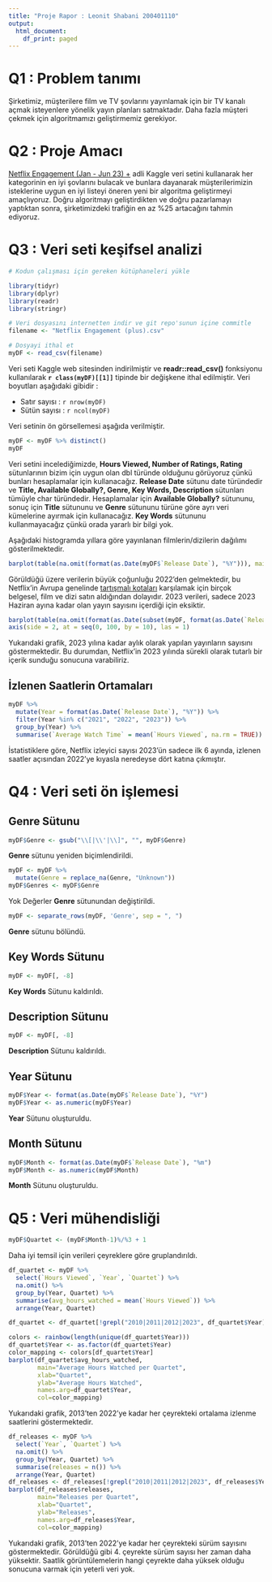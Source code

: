 ```yaml
---
title: "Proje Rapor : Leonit Shabani 200401110"
output:
  html_document:
    df_print: paged
---
```


# Q1 : Problem tanımı

Şirketimiz, müşterilere film ve TV şovlarını yayınlamak için bir TV kanalı açmak isteyenlere yönelik yayın planları satmaktadır. Daha fazla müşteri çekmek için algoritmamızı geliştirmemiz gerekiyor.

# Q2 : Proje Amacı

[Netflix Engagement (Jan - Jun 23) +](https://www.kaggle.com/datasets/vassyesboy/netflix-engagement-jan-jun-23) adli Kaggle veri setini kullanarak her kategorinin en iyi şovlarını bulacak ve bunlara dayanarak müşterilerimizin isteklerine uygun en iyi listeyi öneren yeni bir algoritma geliştirmeyi amaçlıyoruz. Doğru algoritmayı geliştirdikten ve doğru pazarlamayı yaptıktan sonra, şirketimizdeki trafiğin en az %25 artacağını tahmin ediyoruz.

# Q3 : Veri seti keşifsel analizi

```r
# Kodun çalışması için gereken kütüphaneleri yükle

library(tidyr)
library(dplyr)
library(readr)
library(stringr)

# Veri dosyasını internetten indir ve git repo'sunun içine commitle
filename <- "Netflix Engagement (plus).csv"

# Dosyayi ithal et
myDF <- read_csv(filename)
```
Veri seti Kaggle web sitesinden indirilmiştir ve **readr::read_csv()** fonksiyonu kullanılarak **`r class(myDF)[[1]]`** tipinde bir değişkene ithal edilmiştir. Veri boyutları aşağıdaki gibidir :

- Satır sayısı : `r nrow(myDF)`
- Sütün sayısı : `r ncol(myDF)`

Veri setinin ön görsellemesi aşağıda verilmiştir.

```r
myDF <- myDF %>% distinct()
myDF
```

Veri setini incelediğimizde, **Hours Viewed, Number of Ratings, Rating** sütunlarının bizim için uygun olan dbl türünde olduğunu görüyoruz çünkü bunları hesaplamalar için kullanacağız. **Release Date** sütunu date türündedir ve **Title, Available Globally?, Genre, Key Words, Description** sütunları tümüyle char türündedir. Hesaplamalar için **Available Globally?** sütununu, sonuç için **Title** sütununu ve **Genre** sütununu türüne göre ayrı veri kümelerine ayırmak için kullanacağız. **Key Words** sütununu kullanmayacağız çünkü orada yararlı bir bilgi yok.

Aşağıdaki histogramda yıllara göre yayınlanan filmlerin/dizilerin dağılımı gösterilmektedir.
```r
barplot(table(na.omit(format(as.Date(myDF$`Release Date`), "%Y"))), main = "Number of Releases by Year", xlab = "Year", ylab = "Number of Releases", col = "blue")
```

Görüldüğü üzere verilerin büyük çoğunluğu 2022’den gelmektedir, bu Netflix’in Avrupa genelinde [tartışmalı kotaları](https://www.theparliamentmagazine.eu/news/article/eu-quotas-for-netflix-widely-criticised#:~:text=On%2Ddemand%20digital%20services%20like,should%20be%20made%20in%20Europe.&text=The%20European%20Commission%20has%20also,be%20given%20%22good%20visibility%22.) karşılamak için birçok belgesel, film ve dizi satın aldığından dolayıdır. 2023 verileri, sadece 2023 Haziran ayına kadar olan yayın sayısını içerdiği için eksiktir.

```r
barplot(table(na.omit(format(as.Date(subset(myDF, format(as.Date(`Release Date`), "%Y") == "2023")$`Release Date`), "%m"))), main = "2023 Statistics - Number of Releases by Month so far", xlab = "Month", ylab = "Number of Releases", col = "blue", ylim = c(0, 100), axes = FALSE)
axis(side = 2, at = seq(0, 100, by = 10), las = 1)
```

Yukarıdaki grafik, 2023 yılına kadar aylık olarak yapılan yayınların sayısını göstermektedir. Bu durumdan, Netflix'in 2023 yılında sürekli olarak tutarlı bir içerik sunduğu sonucuna varabiliriz.

## İzlenen Saatlerin Ortamaları
```r
myDF %>%
  mutate(Year = format(as.Date(`Release Date`), "%Y")) %>%
  filter(Year %in% c("2021", "2022", "2023")) %>%
  group_by(Year) %>%
  summarise(`Average Watch Time` = mean(`Hours Viewed`, na.rm = TRUE))
```

İstatistiklere göre, Netflix izleyici sayısı 2023'ün sadece ilk 6 ayında, izlenen saatler açısından 2022'ye kıyasla neredeyse dört katına çıkmıştır.

# Q4 : Veri seti ön işlemesi

## Genre Sütunu
```r
myDF$Genre <- gsub("\\[|\\'|\\]", "", myDF$Genre)
```
**Genre** sütunu yeniden biçimlendirildi.
```r
myDF <- myDF %>%
  mutate(Genre = replace_na(Genre, "Unknown"))
myDF$Genres <- myDF$Genre
```
Yok Değerler **Genre** sütunundan değiştirildi.
```r
myDF <- separate_rows(myDF, 'Genre', sep = ", ")
```
**Genre** sütunu bölündü.

## Key Words Sütunu
```r
myDF <- myDF[, -8]
```
**Key Words** Sütunu kaldırıldı.

## Description Sütunu
```r
myDF <- myDF[, -8]
```
**Description** Sütunu kaldırıldı.

## Year Sütunu
```r
myDF$Year <- format(as.Date(myDF$`Release Date`), "%Y")
myDF$Year <- as.numeric(myDF$Year)
```
**Year** Sütunu oluşturuldu.

## Month Sütunu
```r
myDF$Month <- format(as.Date(myDF$`Release Date`), "%m")
myDF$Month <- as.numeric(myDF$Month)
```
**Month** Sütunu oluşturuldu.

# Q5 : Veri mühendisliği 

```r
myDF$Quartet <- (myDF$Month-1)%/%3 + 1
```
Daha iyi temsil için verileri çeyreklere göre gruplandırıldı.

```r
df_quartet <- myDF %>%
  select(`Hours Viewed`, `Year`, `Quartet`) %>%
  na.omit() %>%
  group_by(Year, Quartet) %>%
  summarise(avg_hours_watched = mean(`Hours Viewed`)) %>%
  arrange(Year, Quartet)

df_quartet <- df_quartet[!grepl("2010|2011|2012|2023", df_quartet$Year), ]

colors <- rainbow(length(unique(df_quartet$Year)))
df_quartet$Year <- as.factor(df_quartet$Year)
color_mapping <- colors[df_quartet$Year]
barplot(df_quartet$avg_hours_watched, 
        main="Average Hours Watched per Quartet", 
        xlab="Quartet", 
        ylab="Average Hours Watched",
        names.arg=df_quartet$Year,
        col=color_mapping)
```

Yukarıdaki grafik, 2013'ten 2022'ye kadar her çeyrekteki ortalama izlenme saatlerini göstermektedir.

```r
df_releases <- myDF %>%
  select(`Year`, `Quartet`) %>%
  na.omit() %>%
  group_by(Year, Quartet) %>%
  summarise(releases = n()) %>%
  arrange(Year, Quartet)
df_releases <- df_releases[!grepl("2010|2011|2012|2023", df_releases$Year), ]
barplot(df_releases$releases, 
        main="Releases per Quartet", 
        xlab="Quartet", 
        ylab="Releases",
        names.arg=df_releases$Year,
        col=color_mapping)
```

Yukarıdaki grafik, 2013'ten 2022'ye kadar her çeyrekteki sürüm sayısını göstermektedir. Görüldüğü gibi 4. çeyrekte sürüm sayısı her zaman daha yüksektir. Saatlik görüntülemelerin hangi çeyrekte daha yüksek olduğu sonucuna varmak için yeterli veri yok.

